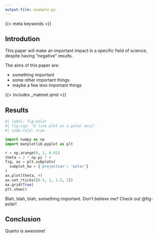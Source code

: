 ```yaml
---
output-file: example-py
---
```

{{< meta keywords >}}

## Introdution

This paper will make an important impact in a specific field of science, 
despite having "negative" results.

The aims of this paper are:

- something important
- some other important things
- maybe a few less important things

{{< includes _matmet.qmd >}}

## Results

```python
#| label: fig-polar
#| fig-cap: "A line plot on a polar axis"
#| code-fold: true

import numpy as np
import matplotlib.pyplot as plt

r = np.arange(0, 2, 0.01)
theta = 2 * np.pi * r
fig, ax = plt.subplots(
  subplot_kw = {'projection': 'polar'} 
)
ax.plot(theta, r)
ax.set_rticks([0.5, 1, 1.5, 2])
ax.grid(True)
plt.show()
```

Blah, blah, blah, something important. Don't believe me? Check out @fig-polar!

## Conclusion

Quarto is awesome!